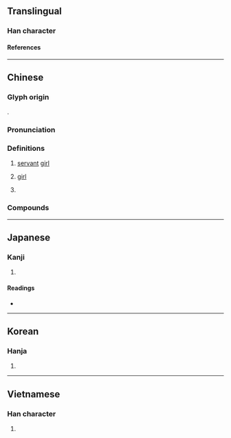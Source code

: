{{character info/new}}
==Translingual==

===Han character===
{{Han char|rn=38|rad=女|as=05|sn=8|four=47411|canj=VSP|ids=⿰女尼}}

====References====
{{Han ref|kx=0257.140|dkj=06123|dj=0522.100|hdz=21041.020|uh=59AE}}

----

==Chinese==
{{zh-forms}}

===Glyph origin===
{{Han compound|女|尼|ls=psc|c1=s|c2=p|t1=woman}}.

===Pronunciation===
{{zh-pron
|m=妮
|c=nei4
|cat=n,pn
}}

===Definitions===
{{zh-hanzi}}

# [[servant]] [[girl]]
# {{lb|zh|affectionate|or|pejorative}} [[girl]]
# {{surname|lang=zh}}

===Compounds===
{{zh-der|婢妮|小妮子|妮子}}

----

==Japanese==

===Kanji===
{{ja-kanji|grade=|rs=女05}}

# {{defn|lang=ja|sort=女05}}

====Readings====
* {{ja-readings|on=[[じ]] (ji), [[に]] (ni)|kun=[[はしため]] (hashitame), [[やはらかくまつはる]] (yaharakakumatsuharu)}}

----

==Korean==

===Hanja===
{{ko-hanja|hangeul=니|rv=ni|mr=ni|}}

# {{defn|lang=ko|sort=女05}}

----

==Vietnamese==

===Han character===
{{vi-hantu|[[ny]], [[ni]]|rs=女05}}

# {{defn|lang=vi|sort=女05}}